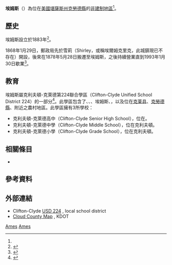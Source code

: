 {{noteTA
|1=zh-hans:县;zh-hk:縣;zh-tw:郡;
}}
{{Infobox settlement
|official_name = 埃姆斯
|native_name = Ames
|settlement_type = [[非建制地區|非建制地區]] 
|nickname = 
|motto =
|pushpin_map=USA Kansas
|coordinates_region = US-KS
|subdivision_type = [[世界政區索引|國家]]
|subdivision_name = [[美国|美国]]
|subdivision_type1 = [[美國行政區劃|州]]
|subdivision_name1 = [[堪薩斯州|堪薩斯州]]
|subdivision_type2 = [[堪薩斯州行政區劃|縣]]
|subdivision_name2 = [[克勞德縣_(堪薩斯州)|克勞德縣]]
|unit_pref  =  
|area_footnotes = 
|area_magnitude = 
|area_total_km2 = 
|population_as_of = 
|population_footnotes = 
|population_total = 
|population_density_km2 = 
|timezone = [[北美中部时区|CST]]
|utc_offset = -6
|timezone_DST = CDT
|utc_offset_DST = -5
|elevation_footnotes = 
|elevation_m = 398
|elevation_ft = 1306
|latd = 39 |latm = 34 |lats = 10 |latNS = N
|longd = 97 |longm = 26 |longs = 31 |longEW = W
|coordinates_display=%
|area_code =
|blank_name = [[地名信息系统|GNIS]] ID
|blank_info = 473350<ref name=gnis>{{GNIS|473350|name=Ames, Kansas}}</ref>
|website = 
}}

'''埃姆斯'''（{{lang-en|'''Ames'''}}）為位在[[美國|美國]][[堪薩斯州|堪薩斯州]][[克勞德縣_(堪薩斯州)|克勞德縣]]的[[非建制地區|非建制地區]]<ref name=gnis/>。

==歷史==
埃姆斯設立於1883年<ref>{{cite book | url=http://books.google.com/books?id=a3YUAAAAYAAJ&pg=PA880#v=onepage&q&f=false | title=Biographical History of Cloud County, Kansas: Biographies of Representative Citizens. Illustrated with Portraits of Prominent People, Cuts of Homes, Stock, Etc. | publisher=Wilson, Humphrey & Company | author=Hollibaugh, E. F. | year=1903 | pages=880 | access-date=2016-03-26 | archive-date=2016-12-23 | archive-url=https://web.archive.org/web/20161223065419/https://books.google.com/books?id=a3YUAAAAYAAJ&pg=PA880#v=onepage&q&f=false | dead-url=no }}</ref>。

1868年1月29日，郵政局先於雪莉（Shirley，或稱埃爾姆克里克，此城鎮現已不存在）開設，後來在1878年5月28日搬遷至埃姆斯，之後持續營業直到1993年1月30日歇業<ref>{{cite web | url=https://www.kshs.org/geog/geog_postoffices/search/county:CD | title=Kansas Post Offices, 1828-1961 | publisher=Kansas Historical Society | accessdate=6 June 2014 | archive-date=2016-04-08 | archive-url=https://web.archive.org/web/20160408012256/http://www.kshs.org/geog/geog_postoffices/search/county:CD | dead-url=no }}</ref>。

==教育==
埃姆斯屬克利夫頓-克萊德第224聯合學區（Clifton-Clyde Unified School District 224）的一部分<ref>{{Cite web |url=http://www.usd224.com/ |title=USD 224 |accessdate=2016-03-26 |archive-date=2020-11-24 |archive-url=https://web.archive.org/web/20201124213512/https://www.usd224.com/ |dead-url=no }}</ref>。此學區包含了{{le|克利夫頓 (堪薩斯州)|Clifton, Kansas|克利夫頓}}、{{le|克萊德 (堪薩斯州)|Clyde, Kansas|克萊德}}、{{le|韋寧 (堪薩斯州)|Vining, Kansas|韋寧}}、埃姆斯、{{le|聖約瑟夫 (堪薩斯州)|St. Joseph, Kansas|聖約瑟夫}}，以及位在[[克莱县_(堪萨斯州)|克莱县]]、[[克勞德縣_(堪薩斯州)|克勞德縣]]、{{le|華盛頓 (堪薩斯州)|Washington, Kansas|華盛頓}}附近之農村地區。此學區擁有3所學校：
* 克利夫頓-克萊德高中（Clifton-Clyde Senior High School），位在{{le|克萊德 (堪薩斯州)|Clyde, Kansas|克萊德}}。
* 克利夫頓-克萊德中學（Clifton-Clyde Middle School），位在克利夫頓。
* 克利夫頓-克萊德小學（Clifton-Clyde Grade School），位在克利夫頓。

==相關條目==
*{{le|聯合太平洋鐵路中部支線|Central Branch Union Pacific Railroad}}

==參考資料==
{{Reflist}}

==外部連結==
* Clifton-Clyde [http://www.usd224.com/ USD 224] {{Wayback|url=http://www.usd224.com/ |date=20201124213512 }}, local school district
* [http://www.ksdot.org/burtransplan/maps/county-pdf/cloud.PDF Cloud County Map] {{Wayback|url=http://www.ksdot.org/burtransplan/maps/county-pdf/cloud.PDF |date=20160304055207 }}, KDOT

{{克勞德縣 (堪薩斯州)}}

[[Category:克勞德縣非建制地區_(堪薩斯州)|Ames]]
[[Category:堪薩斯州非建制地區|Ames]]